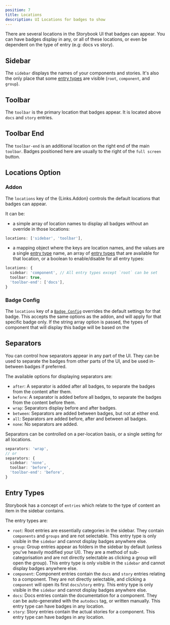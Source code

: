 ```yaml
---
position: 7
title: Locations
description: UI Locations for badges to show
---
```



There are several locations in the Storybook UI that badges can appear. You can have badges display
in any, or all of these locations, or even be dependent on the type of entry (e.g: docs vs story).

## Sidebar

The `sidebar` displays the names of your components and stories. It's also the only place that some
[entry types](#entry-types) are visible (`root`, `component`, and `group`).

## Toolbar

The `toolbar` is the primary location that badges appear. It is located above `docs` and `story`
entries.

## Toolbar End

The `toolbar-end` is an additional location on the right end of the main `toolbar`. Badges
positioned here are usually to the right of the `full screen` button.

## Locations Option

### Addon

The `locations` key of the {Links.Addon} controls the default locations that badges can appear.

It can be:

- a simple array of location names to display all badges without an override in those locations:

```ts
locations: ['sidebar', 'toolbar'],
```

- a mapping object where the keys are location names, and the values are a single
  [entry type](#entry-types) name, an array of [entry types](#entry-types) that are available for
  that location, or a boolean to enable/disable for all entry types:

```ts
locations: {
  sidebar: 'component', // All entry types except `root` can be set
  toolbar: true,
  'toolbar-end': ['docs'],
}
```

### Badge Config

The `locations` key of a [`Badge Config`](@todo) overrides the default settings for that badge. This
accepts the same options as the addon, and will apply for that specific badge only. If the string
array option is passed, the types of component that will display this badge will be based on the

## Separators

You can control how separators appear in any part of the UI. They can be used to separate the badges
from other parts of the UI, and be used in-between badges if preferred.

The available options for displaying separators are:

- `after`: A separator is added after all badges, to separate the badges from the content after
  them.
- `before`: A separator is added before all badges, to separate the badges from the content before
  them.
- `wrap`: Separators display before and after badges.
- `between`: Separators are added between badges, but not at either end.
- `all`: Separators are added before, after and between all badges.
- `none`: No separators are added.

Separators can be controlled on a per-location basis, or a single setting for all locations.

```ts
separators: 'wrap',
// or
separators: {
  sidebar: 'none',
  toolbar: 'before',
  'toolbar-end': 'before',
}
```

## Entry Types

Storybook has a concept of `entries` which relate to the type of content an item in the sidebar
contains.

The entry types are:

- `root`: Root entries are essentially categories in the sidebar. They contain `components` and
  `groups` and are not selectable. This entry type is only visible in the `sidebar` and cannot
  display badges anywhere else.
- `group`: Group entries appear as folders in the sidebar by default (unless you've heavily modified
  your UI). They are a method of sub-categorisation and are not directly selectable as clicking a
  group will open the group). This entry type is only visible in the `sidebar` and cannot display
  badges anywhere else.
- `component`: Component entries contain the `docs` and `story` entries relating to a component.
  They are not directly selectable, and clicking a `component` will open its first `docs`/`story`
  entry. This entry type is only visible in the `sidebar` and cannot display badges anywhere else.
- `docs`: Docs entries contain the documentation for a component. They can be auto-generated with
  the `autodocs` tag, or written manually. This entry type can have badges in any location.
- `story`: Story entries contain the actual stories for a component. This entry type can have badges
  in any location.
